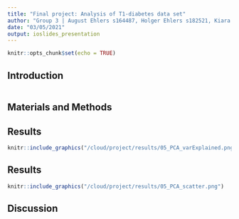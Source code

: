 ```yaml
---
title: "Final project: Analysis of T1-diabetes data set"
author: "Group 3 | August Ehlers s164487, Holger Ehlers s182521, Kiara Szakter s202504, Ranjitha Sekhar s210271"
date: "03/05/2021"
output: ioslides_presentation
---
```


```r
knitr::opts_chunk$set(echo = TRUE)
```

## Introduction



```r
```

## Materials and Methods





## Results
```r
knitr::include_graphics("/cloud/project/results/05_PCA_varExplained.png")
```

## Results
```r
knitr::include_graphics("/cloud/project/results/05_PCA_scatter.png")
```

## Discussion
```r
```